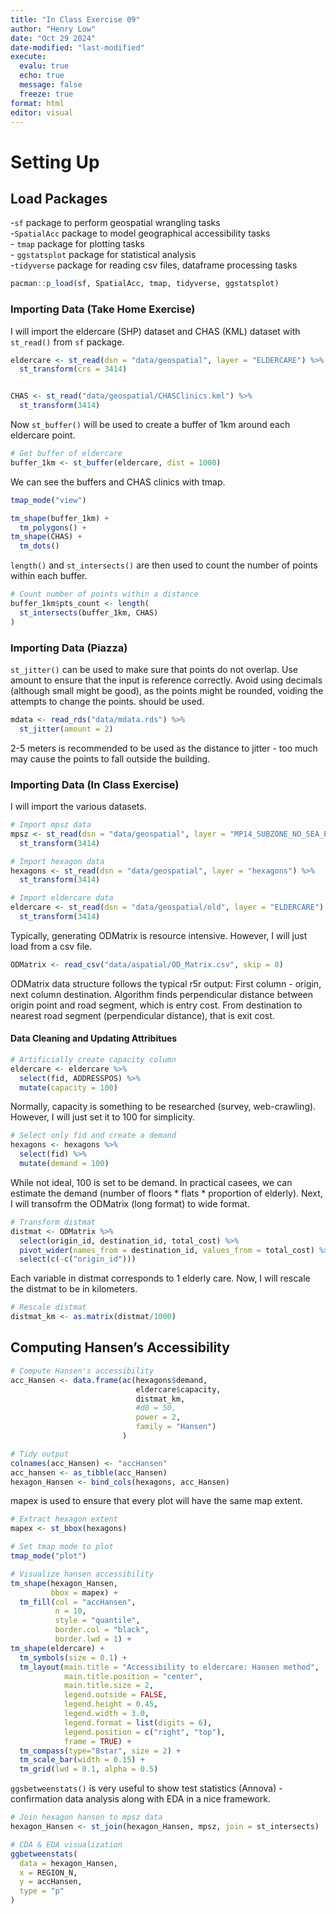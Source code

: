 ```yaml
---
title: "In Class Exercise 09"
author: "Henry Low"
date: "Oct 29 2024"
date-modified: "last-modified"
execute:
  evalu: true
  echo: true
  message: false
  freeze: true
format: html
editor: visual
---
```


# Setting Up

## Load Packages

\-`sf` package to perform geospatial wrangling tasks \
-`SpatialAcc` package to model geographical accessibility tasks \
- `tmap` package for plotting tasks \
- `ggstatsplot` package for statistical analysis \
-`tidyverse` package for reading csv files, dataframe processing tasks 

```r
pacman::p_load(sf, SpatialAcc, tmap, tidyverse, ggstatsplot)
```

### Importing Data (Take Home Exercise)

I will import the eldercare (SHP) dataset and CHAS (KML) dataset with `st_read()` from `sf` package.

```r
eldercare <- st_read(dsn = "data/geospatial", layer = "ELDERCARE") %>%
  st_transform(crs = 3414)


CHAS <- st_read("data/geospatial/CHASClinics.kml") %>%
  st_transform(3414)
```

Now `st_buffer()` will be used to create a buffer of 1km around each eldercare point.

```r
# Get buffer of eldercare
buffer_1km <- st_buffer(eldercare, dist = 1000)
```

We can see the buffers and CHAS clinics with tmap.

```r
tmap_mode("view")

tm_shape(buffer_1km) +
  tm_polygons() +
tm_shape(CHAS) +
  tm_dots()
```

`length()` and `st_intersects()` are then used to count the number of points within each buffer.  

```r
# Count number of points within a distance
buffer_1km$pts_count <- length(
  st_intersects(buffer_1km, CHAS)
)
```

### Importing Data (Piazza)

`st_jitter()` can be used to make sure that points do not overlap. Use amount to ensure that the input is reference correctly. Avoid using decimals (although small might be good), as the points might be rounded, voiding the attempts to change the points. should be used.

```r
mdata <- read_rds("data/mdata.rds") %>%
  st_jitter(amount = 2) 
```

2-5 meters is recommended to be used as the distance to jitter - too much may cause the points to fall outside the building.

### Importing Data (In Class Exercise)

I will import the various datasets.

```r
# Import mpsz data
mpsz <- st_read(dsn = "data/geospatial", layer = "MP14_SUBZONE_NO_SEA_PL") %>%
  st_transform(3414)

# Import hexagon data
hexagons <- st_read(dsn = "data/geospatial", layer = "hexagons") %>%
  st_transform(3414)

# Import eldercare data
eldercare <- st_read(dsn = "data/geospatial/old", layer = "ELDERCARE") %>%
  st_transform(3414)
```

Typically, generating ODMatrix is resource intensive. However, I will just load from a csv file.

```r
ODMatrix <- read_csv("data/aspatial/OD_Matrix.csv", skip = 0)
```

ODMatrix data structure follows the typical r5r output: First column - origin, next column destination. Algorithm finds perpendicular distance between origin point and road segment, which is entry cost. From destination to nearest road segment (perpendicular distance), that is exit cost.

#### Data Cleaning and Updating Attribitues

```r
# Artificially create capacity column
eldercare <- eldercare %>%
  select(fid, ADDRESSPOS) %>%
  mutate(capacity = 100)
```

Normally, capacity is something to be researched (survey, web-crawling). However, I will just set it to 100 for simplicity.

```r
# Select only fid and create a demand
hexagons <- hexagons %>%
  select(fid) %>%
  mutate(demand = 100)
```

While not ideal, 100 is set to be demand. In practical casees, we can estimate the demand (number of floors \* flats \* proportion of elderly). Next, I will transofrm the ODMatrix (long format) to wide format.

```r
# Transform distmat
distmat <- ODMatrix %>%
  select(origin_id, destination_id, total_cost) %>%
  pivot_wider(names_from = destination_id, values_from = total_cost) %>%  # spread has been discontinued
  select(c(-c("origin_id")))
```

Each variable in distmat corresponds to 1 elderly care. Now, I will rescale the distmat to be in kilometers.

```r
# Rescale distmat
distmat_km <- as.matrix(distmat/1000)
```

## Computing Hansen's Accessibility

```r
# Compute Hansen's accessibility
acc_Hansen <- data.frame(ac(hexagons$demand,
                            eldercare$capacity,
                            distmat_km,
                            #d0 = 50,
                            power = 2,
                            family = "Hansen")
                         )

# Tidy output
colnames(acc_Hansen) <- "accHansen"
acc_hansen <- as_tibble(acc_Hansen)
hexagon_Hansen <- bind_cols(hexagons, acc_Hansen)

```


mapex is used to ensure that every plot will have the same map extent.

```r
# Extract hexagon extent
mapex <- st_bbox(hexagons)

# Set tmap mode to plot
tmap_mode("plot")

# Visualize hansen accessibility
tm_shape(hexagon_Hansen,
         bbox = mapex) + 
  tm_fill(col = "accHansen",
          n = 10,
          style = "quantile",
          border.col = "black",
          border.lwd = 1) +
tm_shape(eldercare) +
  tm_symbols(size = 0.1) +
  tm_layout(main.title = "Accessibility to eldercare: Hansen method",
            main.title.position = "center",
            main.title.size = 2,
            legend.outside = FALSE,
            legend.height = 0.45, 
            legend.width = 3.0,
            legend.format = list(digits = 6),
            legend.position = c("right", "top"),
            frame = TRUE) +
  tm_compass(type="8star", size = 2) +
  tm_scale_bar(width = 0.15) +
  tm_grid(lwd = 0.1, alpha = 0.5)
```

`ggsbetweenstats()` is very useful to show test statistics (Annova) - confirmation data analysis along with EDA in a nice framework.

```r
# Join hexagon hansen to mpsz data
hexagon_Hansen <- st_join(hexagon_Hansen, mpsz, join = st_intersects)

# CDA & EDA visualization
ggbetweenstats(
  data = hexagon_Hansen,
  x = REGION_N,
  y = accHansen,
  type = "p"
)
```
